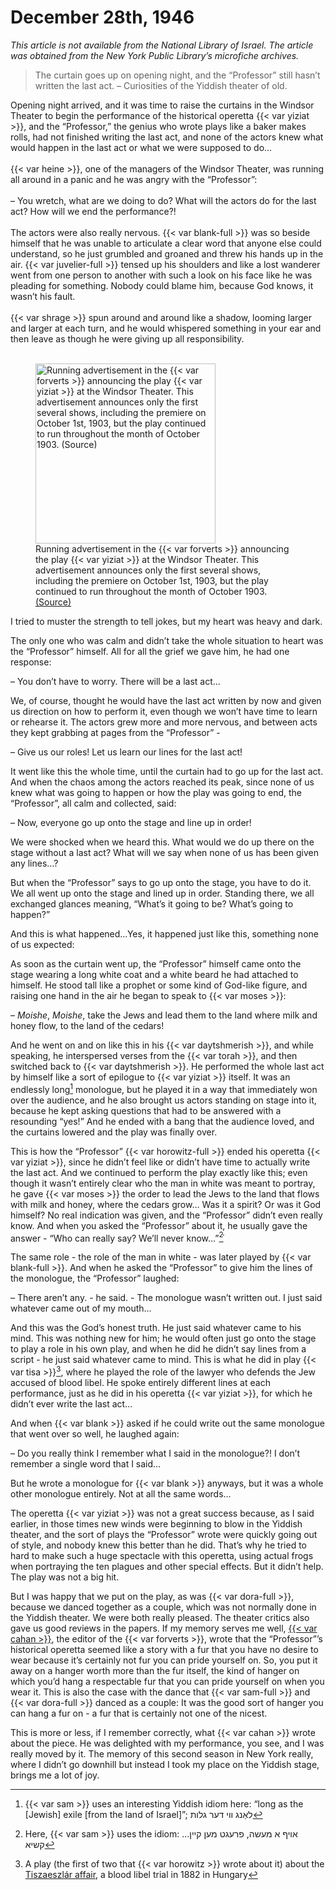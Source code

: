 # December 28th, 1946

_This article is not available from the National Library of Israel. The article was obtained from the New York Public Library's microfiche archives._


> The curtain goes up on opening night, and the "Professor" still hasn't written the last act. -- Curiosities of the Yiddish theater of old.


::: {layout-ncol="2"}

Opening night arrived, and it was time to raise the curtains in the Windsor Theater to begin the performance of the historical operetta {{< var yiziat >}}, and the "Professor," the genius who wrote plays like a baker makes rolls, had not finished writing the last act, and none of the actors knew what would happen in the last act or what we were supposed to do...<br><br>
{{< var heine >}}, one of the managers of the Windsor Theater, was running all around in a panic and he was angry with the "Professor": <br><br>
-- You wretch, what are we doing to do? What will the actors do for the last act? How will we end the performance?!<br><br>
The actors were also really nervous. {{< var blank-full >}} was so beside himself that he was unable to articulate a clear word that anyone else could understand, so he just grumbled and groaned and threw his hands up in the air. {{< var juvelier-full >}} tensed up his shoulders and like a lost wanderer went from one person to another with such a look on his face like he was pleading for something. Nobody could blame him, because God knows, it wasn't his fault.<br><br>
{{< var shrage >}} spun around and around like a shadow, looming larger and larger at each turn, and he would whispered something in your ear and then leave as though he were giving up all responsibility.<br><br>

![Running advertisement in the {{< var forverts >}} announcing the play {{< var yiziat >}} at the Windsor Theater. This advertisement announces only the first several shows, including the premiere on October 1st, 1903, but the play continued to run throughout the month of October 1903. [(Source)](https://www.nli.org.il/en/newspapers/frw/1903/09/30/01/article/18)](../img/newspaper_clippings/1903-09-30_forverts.png){width="3in"}

:::

I tried to muster the strength to tell jokes, but my heart was heavy and dark.

The only one who was calm and didn't take the whole situation to heart was the "Professor" himself. All for all the grief we gave him, he had one response:

-- You don't have to worry. There will be a last act...

We, of course, thought he would have the last act written by now and given us direction on how to perform it, even though we won't have time to learn or rehearse it. The actors grew more and more nervous, and between acts they kept grabbing at pages from the "Professor" -

-- Give us our roles! Let us learn our lines for the last act!

It went like this the whole time, until the curtain had to go up for the last act. And when the chaos among the actors reached its peak, since none of us knew what was going to happen or how the play was going to end, the "Professor", all calm and collected, said:

-- Now, everyone go up onto the stage and line up in order!

We were shocked when we heard this. What would we do up there on the stage without a last act? What will we say when none of us has been given any lines...?

But when the "Professor" says to go up onto the stage, you have to do it. We all went up onto the stage and lined up in order. Standing there, we all exchanged glances meaning, "What's it going to be? What's going to happen?"

And this is what happened...Yes, it happened just like this, something none of us expected:

As soon as the curtain went up, the "Professor" himself came onto the stage wearing a long white coat and a white beard he had attached to himself. He stood tall like a prophet or some kind of God-like figure, and raising one hand in the air he began to speak to {{< var moses >}}:

-- _Moishe_, _Moishe_, take the Jews and lead them to the land where milk and honey flow, to the land of the cedars!

And he went on and on like this in his {{< var daytshmerish >}}, and while speaking, he interspersed verses from the {{< var torah >}}, and then switched back to {{< var daytshmerish >}}. He performed the whole last act by himself like a sort of epilogue to {{< var yiziat >}} itself. It was an endlessly long^[{{< var sam >}} uses an interesting Yiddish idiom here: "long as the [Jewish] exile [from the land of Israel]"; לאַנג ווי דער גלות] monologue, but he played it in a way that immediately won over the audience, and he also brought us actors standing on stage into it, because he kept asking questions that had to be answered with a resounding "yes!" And he ended with a bang that the audience loved, and the curtains lowered and the play was finally over.

This is how the "Professor" {{< var horowitz-full >}} ended his operetta {{< var yiziat >}}, since he didn't feel like or didn't have time to actually write the last act. And we continued to perform the play exactly like this; even though it wasn't entirely clear who the man in white was meant to portray, he gave {{< var moses >}} the order to lead the Jews to the land that flows with milk and honey, where the cedars grow... Was it a spirit? Or was it God himself? No real indication was given, and the "Professor" didn't even really know. And when you asked the "Professor" about it, he usually gave the answer - "Who can really say? We'll never know..."^[Here, {{< var sam >}} uses the idiom: ...אויף א מעשה, פרעגט מען קיין קשיא]ֿֿ

The same role - the role of the man in white - was later played by {{< var blank-full >}}. And when he asked the "Professor" to give him the lines of the monologue, the "Professor" laughed:

-- There aren't any. - he said. - The monologue wasn't written out. I just said whatever came out of my mouth...

And this was the God's honest truth. He just said whatever came to his mind. This was nothing new for him; he would often just go onto the stage to play a role in his own play, and when he did he didn't say lines from a script - he just said whatever came to mind. This is what he did in play {{< var tisa >}}^[A play (the first of two that {{< var horowitz >}} wrote about it) about the [Tiszaeszlár affair](https://en.wikipedia.org/wiki/Tiszaeszlár_affair), a blood libel trial in 1882 in Hungary], where he played the role of the lawyer who defends the Jew accused of blood libel. He spoke entirely different lines at each performance, just as he did in his operetta {{< var yiziat >}}, for which he didn't ever write the last act...

And when {{< var blank >}} asked if he could write out the same monologue that went over so well, he laughed again:

-- Do you really think I remember what I said in the monologue?! I don't remember a single word that I said...

But he wrote a monologue for {{< var blank >}} anyways, but it was a whole other monologue entirely. Not at all the same words...

The operetta {{< var yiziat >}} was not a great success because, as I said earlier, in those times new winds were beginning to blow in the Yiddish theater, and the sort of plays the "Professor" wrote were quickly going out of style, and nobody knew this better than he did. That's why he tried to hard to make such a huge spectacle with this operetta, using actual frogs when portraying the ten plagues and other special effects. But it didn't help. The play was not a big hit.

But I was happy that we put on the play, as was {{< var dora-full >}}, because we danced together as a couple, which was not normally done in the Yiddish theater. We were both really pleased. The theater critics also gave us good reviews in the papers. If my memory serves me well, [{{< var cahan >}}](https://en.wikipedia.org/wiki/Abraham_Cahan), the editor of the {{< var forverts >}}, wrote that the "Professor"'s historical operetta seemed like a story with a fur that you have no desire to wear because it's certainly not fur you can pride yourself on. So, you put it away on a hanger worth more than the fur itself, the kind of hanger on which you'd hang a respectable fur that you can pride yourself on when you wear it. This is also the case with the dance that {{< var sam-full >}} and {{< var dora-full >}} danced as a couple: It was the good sort of hanger you can hang a fur on - a fur that is certainly not one of the nicest.

This is more or less, if I remember correctly,  what {{< var cahan >}} wrote about the piece. He was delighted with my performance, you see, and I was really moved by it. The memory of this second season in New York really, where I didn't go downhill but instead I took my place on the Yiddish stage, brings me a lot of joy.
